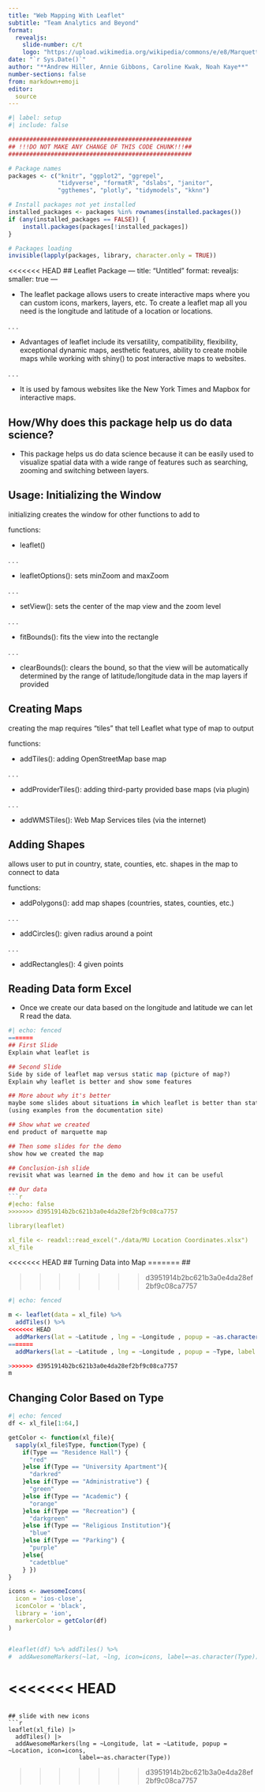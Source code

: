 ```yaml
---
title: "Web Mapping With Leaflet"
subtitle: "Team Analytics and Beyond"
format: 
  revealjs:
    slide-number: c/t   
    logo: "https://upload.wikimedia.org/wikipedia/commons/e/e8/Marquette_Golden_Eagles_logo.svg"
date: "`r Sys.Date()`"
author: "**Andrew Hiller, Annie Gibbons, Caroline Kwak, Noah Kaye**"
number-sections: false
from: markdown+emoji
editor: 
  source
---
```


```r
#| label: setup
#| include: false

####################################################
## !!!DO NOT MAKE ANY CHANGE OF THIS CODE CHUNK!!!##
####################################################

# Package names
packages <- c("knitr", "ggplot2", "ggrepel", 
              "tidyverse", "formatR", "dslabs", "janitor", 
              "ggthemes", "plotly", "tidymodels", "kknn")

# Install packages not yet installed
installed_packages <- packages %in% rownames(installed.packages())
if (any(installed_packages == FALSE)) {
    install.packages(packages[!installed_packages])
}

# Packages loading
invisible(lapply(packages, library, character.only = TRUE))
```

<<<<<<< HEAD
## Leaflet Package 
---
title: "Untitled"
format: 
  revealjs:
    smaller: true
---

- The leaflet package allows users to create interactive maps where you can custom icons, markers, layers, etc. To create a leaflet map all you need is the longitude and latitude of a location or locations. 

. . .

- Advantages of leaflet include its versatility, compatibility, flexibility, exceptional dynamic maps, aesthetic features, ability to create mobile maps while working with shiny() to post interactive maps to websites.

. . . 

- It is used by famous websites like the New York Times and Mapbox for interactive maps.

## How/Why does this package help us do data science?
- This package helps us do data science because it can be easily used to visualize spatial data with a wide range of features such as searching, zooming and switching between layers.

## Usage: Initializing the Window

initializing creates the window for other functions to add to  

functions:  

- leaflet() 

. . . 

- leafletOptions(): sets minZoom and maxZoom  

. . . 

- setView(): sets the center of the map view and the zoom level 

. . .

- fitBounds(): fits the view into the rectangle  

. . .

- clearBounds(): clears the bound, so that the view will be automatically determined by the range of latitude/longitude data in the map layers if provided 

## Creating Maps
creating the map requires “tiles” that tell Leaflet what type of map to output 

functions: 

- addTiles(): adding OpenStreetMap base map  

. . .

- addProviderTiles(): adding third-party provided base maps (via plugin) 

. . .

- addWMSTiles(): Web Map Services tiles (via the internet)

## Adding Shapes 
allows user to put in country, state, counties, etc. shapes in the map to connect to data  

functions: 

- addPolygons(): add map shapes (countries, states, counties, etc.) 

. . .

- addCircles(): given radius around a point  

. . .

- addRectangles(): 4 given points  

## Reading Data form Excel
- Once we create our data based on the longitude and latitude we can let R read the data. 
```r
#| echo: fenced
=======
## First Slide
Explain what leaflet is

## Second Slide
Side by side of leaflet map versus static map (picture of map?)
Explain why leaflet is better and show some features

## More about why it's better
maybe some slides about situations in which leaflet is better than static map
(using examples from the documentation site)

## Show what we created
end product of marquette map

## Then some slides for the demo
show how we created the map

## Conclusion-ish slide
revisit what was learned in the demo and how it can be useful

## Our data
```r
#|echo: false
>>>>>>> d3951914b2bc621b3a0e4da28ef2bf9c08ca7757

library(leaflet)

xl_file <- readxl::read_excel("./data/MU Location Coordinates.xlsx")
xl_file

```

<<<<<<< HEAD
## Turning Data into Map
=======
##

>>>>>>> d3951914b2bc621b3a0e4da28ef2bf9c08ca7757
```r
#| echo: fenced 

m <- leaflet(data = xl_file) %>%
  addTiles() %>%
<<<<<<< HEAD
  addMarkers(lat = ~Latitude , lng = ~Longitude , popup = ~as.character(Type), label = ~as.character(Type))
=======
  addMarkers(lat = ~Latitude , lng = ~Longitude , popup = ~Type, label = ~Location)

>>>>>>> d3951914b2bc621b3a0e4da28ef2bf9c08ca7757
m
```

## Changing Color Based on Type 
```r
#| echo: fenced 
df <- xl_file[1:64,]

getColor <- function(xl_file){
  sapply(xl_file$Type, function(Type) {
    if(Type == "Residence Hall") {
      "red"
    }else if(Type == "University Apartment"){
      "darkred"
    }else if(Type == "Administrative") {
      "green"
    }else if(Type == "Academic") {
      "orange"
    }else if(Type == "Recreation") {
      "darkgreen"
    }else if(Type == "Religious Institution"){
      "blue"
    }else if(Type == "Parking") {
      "purple"
    }else{
      "cadetblue"
    } })
}

icons <- awesomeIcons(
  icon = 'ios-close',
  iconColor = 'black',
  library = 'ion',
  markerColor = getColor(df)
)


#leaflet(df) %>% addTiles() %>%
#  addAwesomeMarkers(~lat, ~lng, icon=icons, label=~as.character(Type))
```

<<<<<<< HEAD
=======
```

## slide with new icons
```r
leaflet(xl_file) |>
  addTiles() |>
  addAwesomeMarkers(lng = ~Longitude, lat = ~Latitude, popup = ~Location, icon=icons,
                    label=~as.character(Type))
```
>>>>>>> d3951914b2bc621b3a0e4da28ef2bf9c08ca7757
